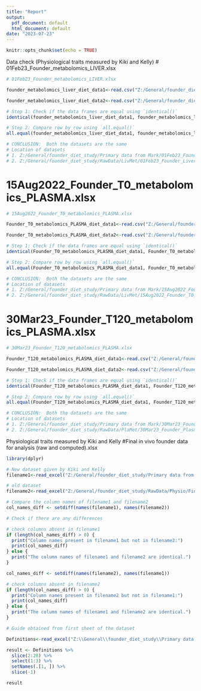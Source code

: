 ```yaml
---
title: "Report"
output:
  pdf_document: default
  html_document: default
date: "2023-07-23"
---
```



```r
knitr::opts_chunk$set(echo = TRUE)
```



Data check (Physiological traits measured by Kiki and Kelly)
# 01Feb23_Founder_metabolomics_LIVER.xlsx 

```r
# 01Feb23_Founder_metabolomics_LIVER.xlsx 

founder_metabolomics_liver_diet_data1<-read.csv("Z:/General/founder_diet_study/Primary data from Mark/01Feb23_Founder_metabolomics_LIVER.xlsx ")

founder_metabolomics_liver_diet_data2<-read.csv("Z:/General/founder_diet_study/RawData/LivMet/01Feb23_Founder_Livers_metabolomics_combined_unique_isobars_removed.xlsx")

# Step 1: Check if the data frames are equal using `identical()`
identical(founder_metabolomics_liver_diet_data1, founder_metabolomics_liver_diet_data2)

# Step 2: Compare row by row using `all.equal()`
all.equal(founder_metabolomics_liver_diet_data1, founder_metabolomics_liver_diet_data2)

# CONCLUSION:  Both the datasets are the same 
# Location of datasets 
# 1. Z:/General/founder_diet_study/Primary data from Mark/01Feb23_Founder_metabolomics_LIVER.xlsx 
# 2. Z:/General/founder_diet_study/RawData/LivMet/01Feb23_Founder_Livers_metabolomics_combined_unique_isobars_removed.xlsx
```


# 15Aug2022_Founder_T0_metabolomics_PLASMA.xlsx
```r
# 15Aug2022_Founder_T0_metabolomics_PLASMA.xlsx

Founder_T0_metabolomics_PLASMA_diet_data1<-read.csv("Z:/General/founder_diet_study/Primary data from Mark/15Aug2022_Founder_T0_metabolomics_PLASMA.xlsx ")

Founder_T0_metabolomics_PLASMA_diet_data2<-read.csv("Z:/General/founder_diet_study/RawData/LivMet/15Aug2022_Founder_T0_metabolomics_combined_unique_isobars_removed.xlsx")

# Step 1: Check if the data frames are equal using `identical()`
identical(Founder_T0_metabolomics_PLASMA_diet_data1, Founder_T0_metabolomics_PLASMA_diet_data2)

# Step 2: Compare row by row using `all.equal()`
all.equal(Founder_T0_metabolomics_PLASMA_diet_data1, Founder_T0_metabolomics_PLASMA_diet_data2)

# CONCLUSION:  Both the datasets are the same 
# Location of datasets 
# 1. Z:/General/founder_diet_study/Primary data from Mark/15Aug2022_Founder_T0_metabolomics_PLASMA.xlsx
# 2. Z:/General/founder_diet_study/RawData/LivMet/15Aug2022_Founder_T0_metabolomics_combined_unique_isobars_removed.xlsx
```

# 30Mar23_Founder_T120_metabolomics_PLASMA.xlsx
```r

# 30Mar23_Founder_T120_metabolomics_PLASMA.xlsx

Founder_T120_metabolomics_PLASMA_diet_data1<-read.csv("Z:/General/founder_diet_study/Primary data from Mark/30Mar23_Founder_T120_metabolomics_PLASMA.xlsx")

Founder_T120_metabolomics_PLASMA_diet_data2<-read.csv("Z:/General/founder_diet_study/RawData/PlaMet/30Mar23_Founder_Plasma_tp120min_metabolomics_combined_unique_isobars_removed.xlsx")

# Step 1: Check if the data frames are equal using `identical()`
identical(Founder_T120_metabolomics_PLASMA_diet_data1, Founder_T120_metabolomics_PLASMA_diet_data2)

# Step 2: Compare row by row using `all.equal()`
all.equal(Founder_T120_metabolomics_PLASMA_diet_data1, Founder_T120_metabolomics_PLASMA_diet_data2)

# CONCLUSION:  Both the datasets are the same 
# Location of datasets 
# 1. Z:/General/founder_diet_study/Primary data from Mark/30Mar23_Founder_T120_metabolomics_PLASMA.xlsx
# 2. Z:/General/founder_diet_study/RawData/PlaMet/30Mar23_Founder_Plasma_tp120min_metabolomics_combined_unique_isobars_removed.xlsx
```


Physiological traits measured by Kiki and Kelly
#Final in vivo founder data for analysis (raw and computed).xlsx 

```r
library(dplyr)

# New dataset given by Kiki and Kelly
filename1<-read_excel("Z:/General/founder_diet_study/Primary data from Mark/Final in vivo founder data for analysis (raw and computed).xlsx",sheet = 2)

# old dataset
filename2<-read_excel("Z:/General/founder_diet_study/RawData/Physio/Final raw and computed in vivo founder data for Mark for correlations.xlsx",sheet = 2)

# Compare the column names of filename1 and filename2
col_names_diff <- setdiff(names(filename1), names(filename2))

# Check if there are any differences

# check columns absent in filename1
if (length(col_names_diff) > 0) {
  print("Column names present in filename1 but not in filename2:")
  print(col_names_diff)
} else {
  print("The column names of filename1 and filename2 are identical.")
}

col_names_diff <- setdiff(names(filename2), names(filename1))

# check columns absent in filename2
if (length(col_names_diff) > 0) {
  print("Column names present in filename2 but not in filename1:")
  print(col_names_diff)
} else {
  print("The column names of filename1 and filename2 are identical.")
}

```

```r

# Guide obtained from first sheet of the dataset

Definitions<-read_excel("Z:\\General\\founder_diet_study\\Primary data from Mark\\Final in vivo founder data for analysis (raw and computed).xlsx",sheet = "Definitions and notes")

result <- Definitions %>%
  slice(2:28) %>%
  select(1:3) %>%
  setNames(.[1, ]) %>%
  slice(-1)

result


```
